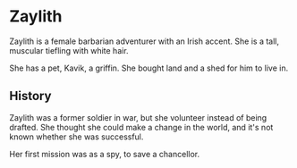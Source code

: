 # Zaylith

Zaylith is a female barbarian adventurer with an Irish accent.
She is a tall, muscular tiefling with white hair.

She has a pet, Kavik, a griffin.
She bought land and a shed for him to live in.

## History

Zaylith was a former soldier in war, but she volunteer instead of being drafted.
She thought she could make a change in the world, and it's not known whether she was successful.

Her first mission was as a spy, to save a chancellor.